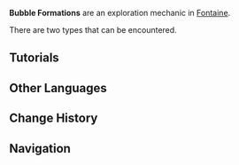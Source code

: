 {{Terminology Infobox
|image  = Tutorial Narcissus's Evil Bubble Formations!.png
|type   = Exploration
|region = Fontaine
}}
'''Bubble Formations''' are an exploration mechanic in [[Fontaine]].

There are two types that can be encountered.

==Tutorials==
{{Tutorial|Narcissus's Evil Bubble Formations!; Bubble Formation, but It's Not Evil This Time!}}

==Other Languages==
{{Other Languages
|en      = Bubble Formation
|zhs     = 水泡阵地
|zhs_rm  = Shuǐpào Zhèndì
|zht     = 水泡陣地
|zht_rm  = Shuǐpào Zhèndì
|zh_tl   = 
|ja      = バブル・フォーメーション
|ja_rm   = Baburu Foomeeshon
|ko      = 물방울 포탑
|ko_tl   = Bubble Turret
|es      = Cuartel burbuja
|es_tl   = Bubble Barracks
|fr      = Formation-bulle
|fr_tl   = Bubble Formation
|ru      = Пузырь-форт
|ru_tl   = Bubble-Fort
|th      = ที่มั่นฟองน้ำ
|th_rm   = 
|th_tl   = 
|vi      = Trận Địa Bóng Nước
|vi_tl   = 
|de      = Blasenstellung
|de_tl   = Bubble Formation
|id      = Formasi Gelembung
|id_tl   = Bubble Formation
|pt      = Formação de Bolhas
|pt_tl   = 
|tr      = Baloncuk Oluşumu
|tr_tl   = Bubble Formation
|it      = Schieramento sparabolle
|it_tl   = Formation of Bubble Shooter
}}

==Change History==
{{Change History|4.0}}

==Navigation==
{{Exploration Navbox|Fontaine}}